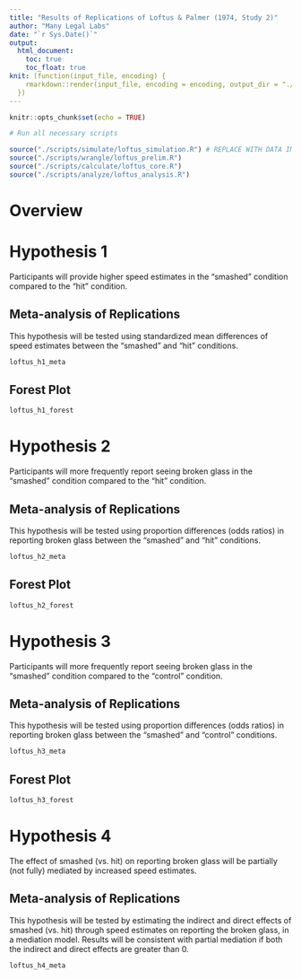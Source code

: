 ```yaml
---
title: "Results of Replications of Loftus & Palmer (1974, Study 2)"
author: "Many Legal Labs"
date: "`r Sys.Date()`"
output: 
  html_document:
    toc: true
    toc_float: true
knit: (function(input_file, encoding) {
    rmarkdown::render(input_file, encoding = encoding, output_dir = "./reports/")
  })
---
```


```r
knitr::opts_chunk$set(echo = TRUE)

# Run all necessary scripts

source("./scripts/simulate/loftus_simulation.R") # REPLACE WITH DATA IMPORTATION
source("./scripts/wrangle/loftus_prelim.R")
source("./scripts/calculate/loftus_core.R")
source("./scripts/analyze/loftus_analysis.R")

```

# Overview

# Hypothesis 1

Participants will provide higher speed estimates in the "smashed" condition compared to the "hit" condition.

## Meta-analysis of Replications

This hypothesis will be tested using standardized mean differences of speed estimates between the "smashed" and "hit" conditions.

```r
loftus_h1_meta
```

## Forest Plot

```r
loftus_h1_forest
```

# Hypothesis 2

Participants will more frequently report seeing broken glass in the "smashed" condition compared to the "hit" condition.

## Meta-analysis of Replications

This hypothesis will be tested using proportion differences (odds ratios) in reporting broken glass between the "smashed" and "hit" conditions.

```r
loftus_h2_meta
```

## Forest Plot

```r
loftus_h2_forest
```

# Hypothesis 3

Participants will more frequently report seeing broken glass in the "smashed" condition compared to the "control" condition.

## Meta-analysis of Replications

This hypothesis will be tested using proportion differences (odds ratios) in reporting broken glass between the "smashed" and "control" conditions.

```r
loftus_h3_meta
```

## Forest Plot

```r
loftus_h3_forest
```

# Hypothesis 4

The effect of smashed (vs. hit) on reporting broken glass will be partially (not fully) mediated by increased speed estimates.

## Meta-analysis of Replications

This hypothesis will be tested by estimating the indirect and direct effects of smashed (vs. hit) through speed estimates on reporting the broken glass, in a mediation model. Results will be consistent with partial mediation if both the indirect and direct effects are greater than 0.

```r
loftus_h4_meta
```


